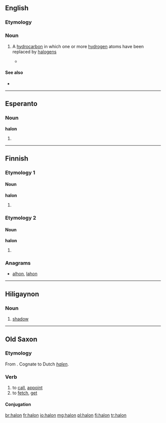 {{also|Halon}}
==English==

===Etymology===
{{blend|halogen|carbon}}

===Noun===
{{en-noun}}

# {{context|organic chemistry|lang=en}} A [[hydrocarbon]] in which one or more [[hydrogen]] atoms have been replaced by [[halogen]]s
#*{{quote-news|year=2009|date=February 12|author=Azadeh Ensha|title=A Cellphone That Is Made With the Environment in Mind|work=New York Times|url=http://www.nytimes.com/2009/02/12/technology/personaltech/12renew.html
|passage=The Renew is also free of polyvinyl chloride, asbestos, chlorofluorocarbons and '''halons'''. }}

====See also====
*{{pedialite|Haloalkane}}
----
==Esperanto==

===Noun===
'''halon'''

# {{eo-form of|hal|on}} 

----

==Finnish==

===Etymology 1===

====Noun====
'''halon'''

# {{fi-form of|halko|type=noun|case=genitive|pl=singular}}

===Etymology 2===

====Noun====
'''halon'''

# {{fi-form of|halo|type=noun|case=genitive|pl=singular}}

===Anagrams===
* [[alhon#Finnish|alhon]], [[lahon#Finnish|lahon]]

----

==Hiligaynon==

===Noun===
{{hil-noun|halón}}

#[[shadow]]

----

==Old Saxon==

===Etymology===
From {{etyl|gem-pro|osx}} {{term/t|gem-pro|*halōną}}. Cognate to Dutch ''[[halen]]''.

===Verb===
{{osx-verb}}

# to [[call]], [[appoint]]
# to [[fetch]], [[get]]

====Conjugation====
{{osx-conj-wk2|hal}}

[[br:halon]]
[[fr:halon]]
[[io:halon]]
[[mg:halon]]
[[pl:halon]]
[[fi:halon]]
[[tr:halon]]
